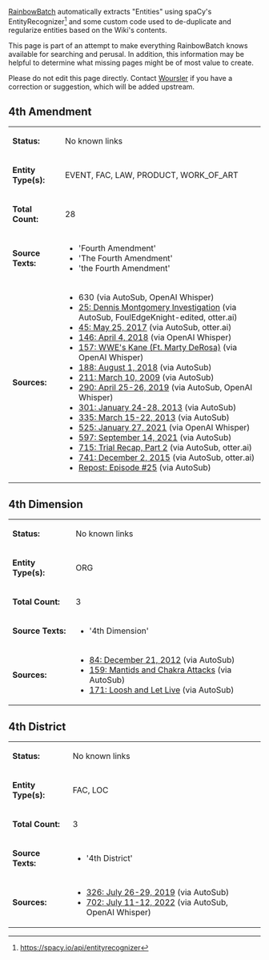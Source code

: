 [[User:RainbowBatch | RainbowBatch]] automatically extracts "Entities" using spaCy's EntityRecognizer<ref>https://spacy.io/api/entityrecognizer</ref> and some custom code used to de-duplicate and regularize entities based on the Wiki's contents.

This page is part of an attempt to make everything RainbowBatch knows available for searching and perusal. In addition, this information may be helpful to determine what missing pages might be of most value to create.

Please do not edit this page directly. Contact [[User:Woursler | Woursler]] if you have a correction or suggestion, which will be added upstream.

==4th Amendment==
{| class="fandom-table"
|'''Status:'''
|No known links
|-
|'''Entity Type(s):'''
|EVENT, FAC, LAW, PRODUCT, WORK_OF_ART
|-
|'''Total Count:'''
|28
|-
|'''Source Texts:'''
|

*'Fourth Amendment'
*'The Fourth Amendment'
*'the Fourth Amendment'

|-
|'''Sources:'''
|

*630 (via AutoSub, OpenAI Whisper)
*[[25: Dennis Montgomery Investigation]] (via AutoSub, FoulEdgeKnight-edited, otter.ai)
*[[45: May 25, 2017]] (via AutoSub, otter.ai)
*[[146: April 4, 2018]] (via OpenAI Whisper)
*[[157: WWE's Kane (Ft. Marty DeRosa)]] (via OpenAI Whisper)
*[[188: August 1, 2018]] (via AutoSub)
*[[211: March 10, 2009]] (via AutoSub)
*[[290: April 25-26, 2019]] (via AutoSub, OpenAI Whisper)
*[[301: January 24-28, 2013]] (via AutoSub)
*[[335: March 15-22, 2013]] (via AutoSub)
*[[525: January 27, 2021]] (via OpenAI Whisper)
*[[597: September 14, 2021]] (via AutoSub)
*[[715: Trial Recap, Part 2]] (via AutoSub, otter.ai)
*[[741: December 2, 2015]] (via AutoSub, otter.ai)
*[[Repost: Episode 25|Repost: Episode #25]] (via AutoSub)

|}

==4th Dimension==
{| class="fandom-table"
|'''Status:'''
|No known links
|-
|'''Entity Type(s):'''
|ORG
|-
|'''Total Count:'''
|3
|-
|'''Source Texts:'''
|

*'4th Dimension'

|-
|'''Sources:'''
|

*[[84: December 21, 2012]] (via AutoSub)
*[[159: Mantids and Chakra Attacks]] (via AutoSub)
*[[171: Loosh and Let Live]] (via AutoSub)

|}

==4th District==
{| class="fandom-table"
|'''Status:'''
|No known links
|-
|'''Entity Type(s):'''
|FAC, LOC
|-
|'''Total Count:'''
|3
|-
|'''Source Texts:'''
|

*'4th District'

|-
|'''Sources:'''
|

*[[326: July 26-29, 2019]] (via AutoSub)
*[[702: July 11-12, 2022]] (via AutoSub, OpenAI Whisper)

|}
